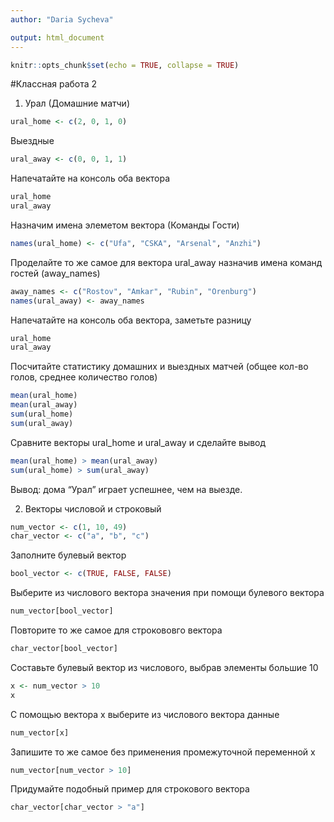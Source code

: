 ```yaml
---
author: "Daria Sycheva"

output: html_document
---
```


```r
knitr::opts_chunk$set(echo = TRUE, collapse = TRUE)
```
#Классная работа 2


1. Урал (Домашние матчи)

```r
ural_home <- c(2, 0, 1, 0)
```
Выездные

```r
ural_away <- c(0, 0, 1, 1)
```
Напечатайте на консоль оба вектора

```r
ural_home
ural_away
```
Назначим имена элеметом вектора (Команды Гости)

```r
names(ural_home) <- c("Ufa", "CSKA", "Arsenal", "Anzhi")
```

Проделайте то же самое для вектора ural_away назначив имена команд гостей (away_names)

```r
away_names <- c("Rostov", "Amkar", "Rubin", "Orenburg")
names(ural_away) <- away_names
```

Напечатайте на консоль оба вектора, заметьте разницу

```r
ural_home
ural_away
```
Посчитайте статистику домашних и выездных матчей (общее кол-во голов, среднее количество голов)

```r
mean(ural_home)
mean(ural_away)
sum(ural_home)
sum(ural_away)
```

Сравните векторы ural_home и ural_away и сделайте вывод

```r
mean(ural_home) > mean(ural_away)
sum(ural_home) > sum(ural_away)
```
Вывод: дома "Урал" играет успешнее, чем на выезде.

2. Векторы числовой и строковый

```r
num_vector <- c(1, 10, 49)
char_vector <- c("a", "b", "c")
```
Заполните булевый вектор

```r
bool_vector <- c(TRUE, FALSE, FALSE)
```

Выберите из числового вектора значения при помощи булевого вектора

```r
num_vector[bool_vector]
```

Повторите то же самое для строкововго вектора

```r
char_vector[bool_vector]
```

Составьте булевый вектор из числового, выбрав элементы большие 10

```r
x <- num_vector > 10
x
```

С помощью вектора x выберите из числового вектора данные

```r
num_vector[x]
```

Запишите то же самое без применения промежуточной переменной x

```r
num_vector[num_vector > 10]
```

Придумайте подобный пример для строкового вектора

```r
char_vector[char_vector > "a"]
```